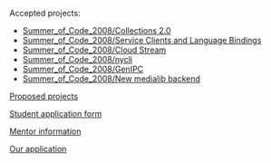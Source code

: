 Accepted projects:

* [[Summer_of_Code_2008/Collections 2.0]]
* [[Summer_of_Code_2008/Service Clients and Language Bindings]]
* [[Summer_of_Code_2008/Cloud Stream]]
* [[Summer_of_Code_2008/nycli]]
* [[Summer_of_Code_2008/GenIPC]]
* [[Summer_of_Code_2008/New medialib backend]]


[[Summer_of_Code_2008/Proposed_projects|Proposed projects]]

[[Summer_of_Code_2008/Student_Application|Student application form]]

[[Summer_of_Code_2008/Mentors|Mentor information]]

[[Summer_of_Code_2008/Mentor_Application|Our application]]